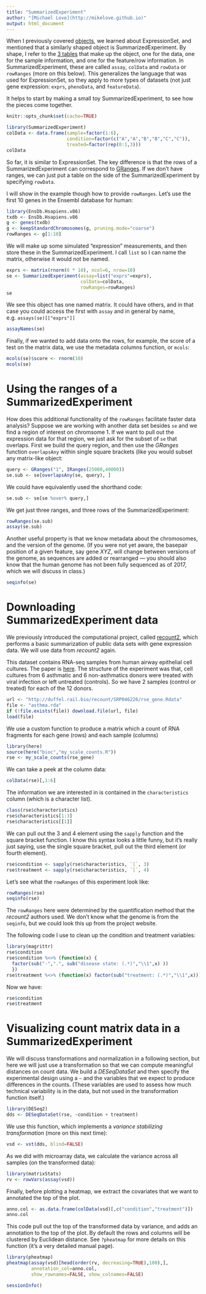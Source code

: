 ```yaml
---
title: "SummarizedExperiment"
author: "[Michael Love](http://mikelove.github.io)"
output: html_document
---
```


When I previously covered [objects](objects.html), we learned about
ExpressionSet, and mentioned that a similarly shaped object is
SummarizedExperiment. By shape, I refer to the 
[3 tables](https://www.ncbi.nlm.nih.gov/pmc/articles/PMC4509590/figure/F2/)
that make up the object, one for the data, one for the sample
information, and one for the feature/row information. In
SummarizedExperiment, these are called `assay`, `colData` and
`rowData` or `rowRanges` (more on this below). 
This generalizes the language that was used for
ExpressionSet, so they apply to more types of datasets (not just gene
expression: `exprs`, `phenoData`, and `featureData`).

It helps to start by making a small toy SummarizedExperiment, to see
how the pieces come together.

```r
knitr::opts_chunk$set(cache=TRUE)
```

```r
library(SummarizedExperiment)
colData <- data.frame(sample=factor(1:6),
                      condition=factor(c("A","A","B","B","C","C")),
                      treated=factor(rep(0:1,3)))
colData
```

So far, it is similar to ExpressionSet. The key difference is that the
rows of a SummarizedExperiment can correspond to
[GRanges](ranges.html). If we don't have ranges, we can just put a
table on the side of the SummarizedExperiment by specifying `rowData`.

I will show in the example though how to provide `rowRanges`. Let's
use the first 10 genes in the Ensembl database for human:

```r
library(EnsDb.Hsapiens.v86)
txdb <- EnsDb.Hsapiens.v86
g <- genes(txdb)
g <- keepStandardChromosomes(g, pruning.mode="coarse")
rowRanges <- g[1:10]
```

We will make up some simulated "expression" measurements, and then
store these in the SummarizedExperiment. I call `list` so I can name
the matrix, otherwise it would not be named.

```r
exprs <- matrix(rnorm(6 * 10), ncol=6, nrow=10)
se <- SummarizedExperiment(assay=list("exprs"=exprs),
                           colData=colData,
                           rowRanges=rowRanges)
se
```

We see this object has one named matrix. It could have others, and in
that case you could access the first with `assay` and in general by
name, e.g. `assays(se)[["exprs"]]`

```r
assayNames(se)
```

Finally, if we wanted to add data onto the rows, for example, the
score of a test on the matrix data, we use the metadata columns
function, or `mcols`:

```r
mcols(se)$score <- rnorm(10)
mcols(se)
```

# Using the ranges of a SummarizedExperiment

How does this additional functionality of the `rowRanges` facilitate
faster data analysis? Suppose we are working with another data set
besides `se` and we find a region of interest on chromsome 1. If we
want to pull out the expression data for that region, we just ask for
the subset of `se` that overlaps. First we build the query region, and
then use the *GRanges* function `overlapsAny` within single square
brackets (like you would subset any matrix-like object:

```r
query <- GRanges("1", IRanges(25000,40000))
se.sub <- se[overlapsAny(se, query), ]
```

We could have equivalently used the shorthand code:

```r
se.sub <- se[se %over% query,]
```

We get just three ranges, and three rows of the SummarizedExperiment:

```r
rowRanges(se.sub)
assay(se.sub)
```

Another useful property is that we know metadata about the
chromosomes, and the version of the genome. (If you were not yet
aware, the basepair position of a given feature, say gene *XYZ*, will
change between versions of the genome, as sequences are added or
rearranged --- you should also know that the human genome has not been
fully sequenced as of 2017, which we will discuss in class.)

```r
seqinfo(se)
```

# Downloading SummarizedExperiment data

We previously introduced the computational project, called 
[recount2](https://jhubiostatistics.shinyapps.io/recount/), which performs a
basic summarization of public data sets with gene expression data. We
will use data from *recount2* again.

This dataset contains RNA-seq samples from human airway epithelial
cell cultures. The paper is 
[here](https://www.ncbi.nlm.nih.gov/pubmed/25706956).
The structure of the experiment was that, cell cultures from 6
asthmatic and 6 non-asthmatics donors were treated with viral
infection or left untreated (controls). So we have 2 samples (control
or treated) for each of the 12 donors.

```r
url <- "http://duffel.rail.bio/recount/SRP046226/rse_gene.Rdata"
file <- "asthma.rda"
if (!file.exists(file)) download.file(url, file)
load(file)
```

We use a custom function to produce a matrix which a count of RNA
fragments for each gene (rows) and each sample (columns)

```r
library(here)
source(here("bioc","my_scale_counts.R"))
rse <- my_scale_counts(rse_gene)
```

We can take a peek at the column data:

```r
colData(rse)[,1:6]
```

The information we are interested in is contained in the
`characteristics` column (which is a character list).

```r
class(rse$characteristics)
rse$characteristics[1:3]
rse$characteristics[[1]]
```

We can pull out the 3 and 4 element using the `sapply` function and
the square bracket function. I know this syntax looks a little funny,
but it's really just saying, use the single square bracket, pull out
the third element (or fourth element). 

```r
rse$condition <- sapply(rse$characteristics, `[`, 3)
rse$treatment <- sapply(rse$characteristics, `[`, 4)
```

Let's see what the `rowRanges` of this experiment look like:

```r
rowRanges(rse)
seqinfo(rse)
```

The `rowRanges` here were determined by the quantification method 
that the *recount2* authors used. We don't know what the genome is 
from the `seqinfo`, but we could look this up from the project website.

The following code I use to clean up the condition and treatment variables:

```r
library(magrittr)
rse$condition
rse$condition %<>% (function(x) {
  factor(sub("-",".", sub("disease state: (.*)","\\1",x) ))
  })
rse$treatment %<>% (function(x) factor(sub("treatment: (.*)","\\1",x)))
```

Now we have:

```r
rse$condition
rse$treatment
```

# Visualizing count matrix data in a SummarizedExperiment

We will discuss transformations and normalization in a following 
section, but here we will just use a transformation so that we can 
compute meaningful distances on count data. We build a *DESeqDataSet*
and then specify the experimental design using a `~` and the variables
that we expect to produce differences in the counts. (These variables 
are used to assess how much technical variability is in the data, but
not used in the transformation function itself.)

```r
library(DESeq2)
dds <- DESeqDataSet(rse, ~condition + treatment)
```

We use this function, which implements a *variance stabilizing 
transformation* (more on this next time):

```r
vsd <- vst(dds, blind=FALSE)
```

As we did with microarray data, we calculate the variance 
across all samples (on the transformed data):

```r
library(matrixStats)
rv <- rowVars(assay(vsd))
```

Finally, before plotting a heatmap, we extract the covariates that 
we want to annotated the top of the plot.

```r
anno.col <- as.data.frame(colData(vsd)[,c("condition","treatment")])
anno.col
```

This code pull out the top of the transformed data by variance,
and adds an annotation to the top of the plot. By default the
rows and columns will be clustered by Euclidean distance. 
See `?pheatmap` for more details on this function (it's a very
detailed manual page).

```r
library(pheatmap)
pheatmap(assay(vsd)[head(order(rv, decreasing=TRUE),100),],
         annotation_col=anno.col,
         show_rownames=FALSE, show_colnames=FALSE)
```

```r
sessionInfo()
```
